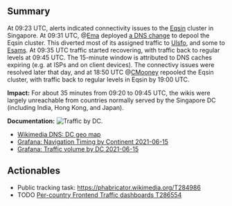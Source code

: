 {{irdoc|status=review}} <!--
The status field should be one of:
* {{irdoc|status=draft}} - Initial status. When you're happy with the state of your draft, change it to status=review.
* {{irdoc|status=review}} - The incident review working group will contact you then to finalise the report. See also the steps on [[Incident documentation]].
* {{irdoc|status=final}}
-->

==Summary==
At 09:23 UTC, alerts indicated connectivity issues to the [[Eqsin cluster|Eqsin]] cluster in Singapore. At 09:31 UTC, @[[m:User:ERocca (WMF)|Ema]] deployed [https://gerrit.wikimedia.org/r/c/operations/dns/+/699910 a DNS change] to depool the Eqsin cluster. This diverted most of its assigned traffic to [[Ulsfo cluster|Ulsfo]], and some to [[Esams]]. At 09:35 UTC traffic started recovering, with traffic back to regular levels at 09:45 UTC. The 15-minute window is attributed to DNS caches expiring (e.g. at ISPs and on client devices). The connectivy issues were resolved later that day, and at 18:50 UTC @[[m:User:CMooney (WMF)|CMooney]] repooled the Eqsin cluster, with traffic back to regular levels in Eqsin by 19:00 UTC.

'''Impact:''' For about 35 minutes from 09:20 to 09:45 UTC, the wikis were largely unreachable from countries normally served by the Singapore DC (including India, Hong Kong, and Japan).

'''Documentation:'''
[[File:Rl traffic by dc-20210615.png.png|thumb|Traffic by DC.]]

* [https://github.com/wikimedia/operations-dns/blob/e4841851bef97124a3fd5beb09ffcc61fa49f59f/geo-maps#L7-L63 Wikimedia DNS: DC geo map]
* [https://grafana.wikimedia.org/d/000000230/navigation-timing-by-continent?orgId=1&from=1623668400000&to=1623830400000&var-metric=responseStart&var-location=Asia&var-prop=p75 Grafana: Navigation Timing by Continent 2021-06-15]
* [https://grafana.wikimedia.org/d/000000066/resourceloader?viewPanel=39&orgId=1&from=1623744000000&to=1623785400000 Grafana: Traffic volume by DC 2021-06-15]<!-- Reminder: No private information on this page! -->

==Actionables==

* Public tracking task: https://phabricator.wikimedia.org/T284986
* TODO [[phab:T286554|Per-country Frontend Traffic dashboards T286554]]